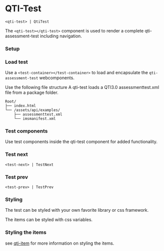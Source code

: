 
<Meta component={QtiTest} />

# QTI-Test

`<qti-test> | QtiTest`

The `<qti-test></qti-test>` component is used to render a complete qti-assessment-test including navigation.

<Source of={Stories.Unstyled} dark={true} />

### Setup

### Load test

Use a `<test-container></test-container>` to load and encapsulate the `qti-assessment-test` webcomponents.

Use the following file structure
A qti-test loads a QTI3.0 assessmenttest.xml file from a package folder.

```plaintext
Root/
├── index.html
└── /assets/api/examples/
    ├── assessmenttest.xml
    └── imsmanifest.xml

```

<Canvas of={Stories.Unstyled} />

### Test components

Use test components inside the qti-test component for added functionality.

### Test next

`<test-next> | TestNext`

### Test prev

`<test-prev> | TestPrev`

### Styling

The test can be styled with your own favorite library or css framework.

<Canvas of={Stories.Styled} sourceState="shown" />

The items can be styled with css variables.

<Source of={Stories.ItemsStyled} dark={true} />

<Canvas of={Stories.ItemsStyled} />

<a id="style-items"></a>
### Styling the items

see [qti-item](./qti-item.mdx) for more information on styling the items.
